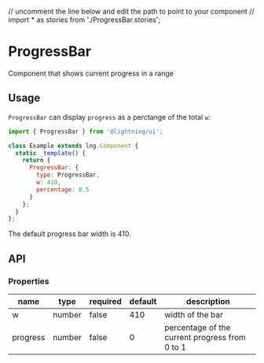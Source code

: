 // uncomment the line below and edit the path to point to your component
// import * as stories from './ProgressBar.stories';

# ProgressBar

Component that shows current progress in a range

## Usage

`ProgressBar` can display `progress` as a perctange of the total `w`:

```js
import { ProgressBar } from '@lightning/ui';

class Example extends lng.Component {
  static _template() {
    return {
      ProgressBar: {
        type: ProgressBar,
        w: 410,
        percentage: 0.5
      }
    };
  }
};
```

<Preview>
  <Story id="progressbar--basic" />
</Preview>

The default progress bar width is 410.

## API

### Properties

name|type|required|default|description
--|--|--|--|--
w|number|false|410|width of the bar
progress|number|false|0|percentage of the current progress from 0 to 1
